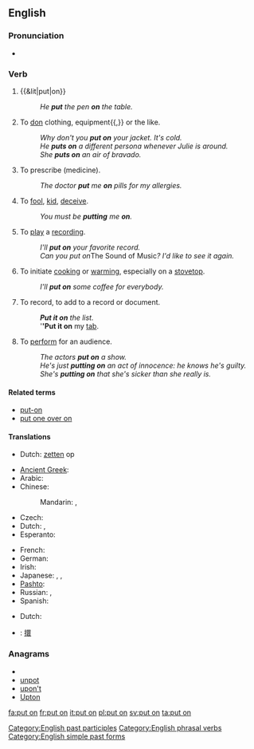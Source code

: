 ==English==

===Pronunciation===
* {{audio|En-uk-to put on.ogg|Audio (UK)}}

===Verb===
{{en-verb|inf=to [[put]] [[on]]|puts on|putting on|put on}}

# {{&lit|put|on}}
#: ''He '''put''' the pen '''on''' the table.''
# To [[don]] clothing, equipment{{,}} or the like.
#: ''Why don't you '''put on''' your jacket. It's cold.''
#: ''He '''puts on''' a different persona whenever Julie is around.''
#: ''She '''puts on''' an air of bravado.''
# {{rfd-redundant}} {{idiomatic}} To prescribe (medicine).
#: ''The doctor '''put''' me '''on''' pills for my allergies.''
# {{idiomatic}} To [[fool]], [[kid]], [[deceive]].
#: ''You must be '''putting''' me '''on'''.''
# {{rfd-redundant}} {{idiomatic}} To [[play]] a [[recording]].
#: ''I'll '''put on''' your favorite record.''
#: ''Can you put on ''The Sound of Music''? I'd like to see it again.''
# To initiate [[cook]]ing or [[warm]]ing, especially on a [[stovetop]].
#: ''I'll '''put on''' some coffee for everybody.''
# {{rfd-redundant}} To record, to add to a record or document.
#: '''''Put it on''' the list.''
#: '''''Put it on''' my [[tab]].
# {{transitive}} To [[perform]] for an audience.
#: ''The actors '''put on''' a show.''
#: ''He's just '''putting on''' an act of innocence: he knows he's guilty.''
#: ''She's '''putting on''' that she's sicker than she really is.''

====Related terms====
* [[put-on]]
* [[put one over on]]

====Translations====
{{trans-top|to place upon}}
* Dutch: [[zetten]] op
{{trans-mid}}
{{trans-bottom}}

{{trans-top|to don clothing}}
* [[Ancient Greek]]: {{tø|grc|ἕννυμι|tr=hennumi|sc=polytonic}}
* Arabic: {{t-|ar|لبس|tr=lábisa}}
* Chinese:
*: Mandarin: {{t|cmn|穿上|tr=chuānshang|sc=Hani}}, {{t-|cmn|穿|tr=chuān|sc=Hani}}
* Czech: {{t-|cs|obléct}}
* Dutch: {{t+|nl|aantrekken}}, {{t+|nl|aandoen}}
* Esperanto: {{t-|eo|surmeti|xs=Esperanto}}
{{trans-mid}}
* French: {{t+|fr|mettre}}
* German: {{t+|de|anziehen}}
* Irish: {{t-|ga|cuir ar|xs=Irish}}
* Japanese: {{t+|ja|着る|tr=きる, kiru}}, {{t|ja|着く|tr=はく, haku}}, {{t-|ja|被る|tr=かぶる, kaburu}}
* [[Pashto]]: {{t-|ps|اغوستل|tr=aγustəl|sc=ps-Arab|xs=Pashto}}
* Russian: {{qualifier|imperfective}} {{t+|ru|надевать|tr=nadevát'}}, {{qualifier|perfective}} {{t+|ru|надеть|tr=nadét'}}
* Spanish: {{t-|es|ponerse}}
{{trans-bottom}}

{{trans-top|to play recorded music}}
* Dutch: {{t-|nl|opzetten}}
{{trans-mid}}
{{trans-bottom}}

{{checktrans-top}}
* {{ttbc|CJKV Characters}}: [[擐]]
{{trans-bottom}}

===Anagrams===
* {{alphagram|noptu}}
* [[unpot#English|unpot]]
* [[upon't#English|upon't]]
* [[Upton#English|Upton]]

[[Category:English past participles]]
[[Category:English phrasal verbs]]
[[Category:English simple past forms]]

[[fa:put on]]
[[fr:put on]]
[[it:put on]]
[[pl:put on]]
[[sv:put on]]
[[ta:put on]]